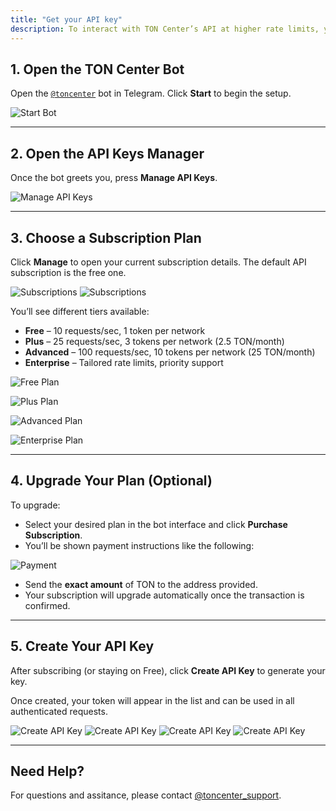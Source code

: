 ```yaml
---
title: "Get your API key"
description: To interact with TON Center’s API at higher rate limits, you’ll need to generate an API key via the official [Telegram bot](https://t.me/toncenter).
---
```


## 1. Open the TON Center Bot

Open the [`@toncenter`](https://t.me/toncenter) bot in Telegram. Click **Start** to begin the setup.

![Start Bot](../../resources/images/ton-center/api-key/start-bot.png)

---

## 2. Open the API Keys Manager

Once the bot greets you, press **Manage API Keys**.

![Manage API Keys](../../resources/images/ton-center/api-key/manage-api-keys.png)

---

## 3. Choose a Subscription Plan

Click **Manage** to open your current subscription details. The default API subscription is the free one.


![Subscriptions](../../resources/images/ton-center/api-key/subscriptions.png)
![Subscriptions](../../resources/images/ton-center/api-key/subscriptions2.png)

You’ll see different tiers available:

- **Free** – 10 requests/sec, 1 token per network
- **Plus** – 25 requests/sec, 3 tokens per network (2.5 TON/month)
- **Advanced** – 100 requests/sec, 10 tokens per network (25 TON/month)
- **Enterprise** – Tailored rate limits, priority support

<Tabs>
  <Tab title="Free">

  ![Free Plan](../../resources/images/ton-center/api-key/plan-free.png)

  </Tab>
  <Tab title="Plus">

  ![Plus Plan](../../resources/images/ton-center/api-key/plan-plus.png)

  </Tab>
  <Tab title="Advanced">

  ![Advanced Plan](../../resources/images/ton-center/api-key/plan-advanced.png)

  </Tab>
  <Tab title="Enterprise">

  ![Enterprise Plan](../../resources/images/ton-center/api-key/plan-enterprise.png)

  </Tab>
</Tabs>

---

## 4. Upgrade Your Plan (Optional)

To upgrade:
- Select your desired plan in the bot interface and click **Purchase Subscription**.
- You’ll be shown payment instructions like the following:

![Payment](../../resources/images/ton-center/api-key/payment.png)


- Send the **exact amount** of TON to the address provided.  
- Your subscription will upgrade automatically once the transaction is confirmed.  

---

## 5. Create Your API Key

After subscribing (or staying on Free), click **Create API Key** to generate your key.

Once created, your token will appear in the list and can be used in all authenticated requests.

![Create API Key](../../resources/images/ton-center/api-key/create-key.png)
![Create API Key](../../resources/images/ton-center/api-key/create-key2.png)
![Create API Key](../../resources/images/ton-center/api-key/create-key3.png)
![Create API Key](../../resources/images/ton-center/api-key/create-key4.png)

---

## Need Help?

For questions and assitance, please contact [@toncenter_support](https://t.me/toncenter_support).
